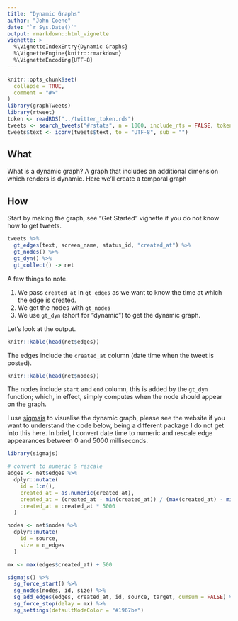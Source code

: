 ```yaml
---
title: "Dynamic Graphs"
author: "John Coene"
date: "`r Sys.Date()`"
output: rmarkdown::html_vignette
vignette: >
  %\VignetteIndexEntry{Dynamic Graphs}
  %\VignetteEngine{knitr::rmarkdown}
  %\VignetteEncoding{UTF-8}
---
```


```r
knitr::opts_chunk$set(
  collapse = TRUE,
  comment = "#>"
)
library(graphTweets)
library(rtweet)
token <- readRDS("../twitter_token.rds")
tweets <- search_tweets("#rstats", n = 1000, include_rts = FALSE, token = token, lang = "en")
tweets$text <- iconv(tweets$text, to = "UTF-8", sub = "")
```

## What

What is a dynamic graph? A graph that includes an additional dimension which renders is dynamic. Here we'll create a temporal graph

## How

Start by making the graph, see "Get Started" vignette if you do not know how to get tweets.

```r
tweets %>% 
  gt_edges(text, screen_name, status_id, "created_at") %>% 
  gt_nodes() %>% 
  gt_dyn() %>% 
  gt_collect() -> net
```

A few things to note.

1. We pass `created_at` in `gt_edges` as we want to know the time at which the edge is created.
2. We get the nodes with `gt_nodes`
3. We use `gt_dyn` (short for "dynamic") to get the dynamic graph.

Let's look at the output.

```r
knitr::kable(head(net$edges))
```

The edges include the `created_at` column (date time when the tweet is posted).

```r
knitr::kable(head(net$nodes))
```

The nodes include `start` and `end` column, this is added by the `gt_dyn` function; which, in effect, simply computes when the node should appear on the graph.

I use [sigmajs](http://sigmajs.john-coene.com/) to visualise the dynamic graph, please see the website if you want to understand the code below, being a different package I do not get into this here. In brief, I convert date time to numeric and rescale edge appearances between 0 and 5000 milliseconds.

```r
library(sigmajs)

# convert to numeric & rescale
edges <- net$edges %>% 
  dplyr::mutate( 
    id = 1:n(),
    created_at = as.numeric(created_at),
    created_at = (created_at - min(created_at)) / (max(created_at) - min(created_at)),
    created_at = created_at * 5000
  )

nodes <- net$nodes %>% 
  dplyr::mutate(
    id = source,
    size = n_edges
  )

mx <- max(edges$created_at) + 500

sigmajs() %>% 
  sg_force_start() %>% 
  sg_nodes(nodes, id, size) %>% 
  sg_add_edges(edges, created_at, id, source, target, cumsum = FALSE) %>% 
  sg_force_stop(delay = mx) %>% 
  sg_settings(defaultNodeColor = "#1967be")
```